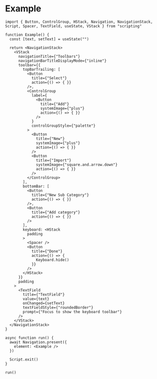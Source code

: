 # Example

```tsx
import { Button, ControlGroup, HStack, Navigation, NavigationStack, Script, Spacer, TextField, useState, VStack } from "scripting"

function Example() {
  const [text, setText] = useState("")

  return <NavigationStack>
    <VStack
      navigationTitle={"Toolbars"}
      navigationBarTitleDisplayMode={"inline"}
      toolbar={{
        topBarTrailing: [
          <Button
            title={"Select"}
            action={() => { }}
          />,
          <ControlGroup
            label={
              <Button
                title={"Add"}
                systemImage={"plus"}
                action={() => { }}
              />
            }
            controlGroupStyle={"palette"}
          >
            <Button
              title={"New"}
              systemImage={"plus"}
              action={() => { }}
            />
            <Button
              title={"Import"}
              systemImage={"square.and.arrow.down"}
              action={() => { }}
            />
          </ControlGroup>
        ],
        bottomBar: [
          <Button
            title={"New Sub Category"}
            action={() => { }}
          />,
          <Button
            title={"Add category"}
            action={() => { }}
          />
        ],
        keyboard: <HStack
          padding
        >
          <Spacer />
          <Button
            title={"Done"}
            action={() => {
              Keyboard.hide()
            }}
          />
        </HStack>
      }}
      padding
    >
      <TextField
        title={"TextField"}
        value={text}
        onChanged={setText}
        textFieldStyle={"roundedBorder"}
        prompt={"Focus to show the keyboard toolbar"}
      />
    </VStack>
  </NavigationStack>
}

async function run() {
  await Navigation.present({
    element: <Example />
  })

  Script.exit()
}

run()

```